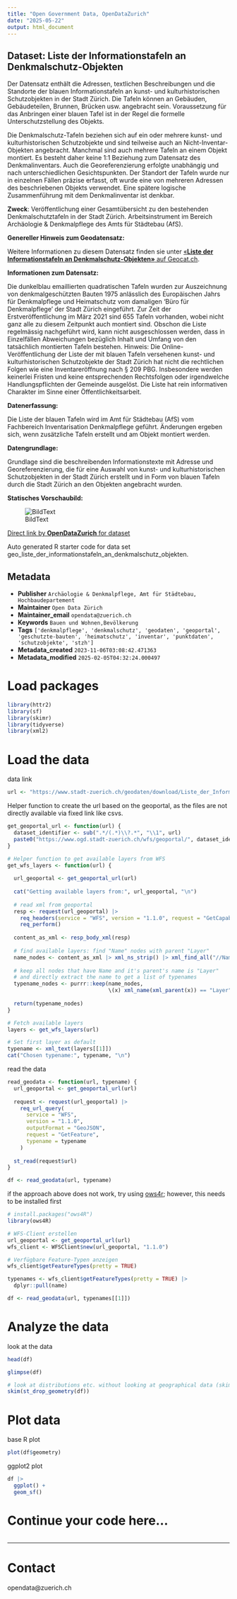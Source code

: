 ```yaml
---
title: "Open Government Data, OpenDataZurich"
date: "2025-05-22"
output: html_document
---
```


## Dataset: Liste der Informationstafeln an Denkmalschutz-Objekten

Der Datensatz enthält die Adressen, textlichen Beschreibungen und die Standorte der blauen Informationstafeln an kunst- und kulturhistorischen Schutzobjekten in der Stadt Zürich.
Die Tafeln können an Gebäuden, Gebäudeteilen, Brunnen, Brücken usw. angebracht sein. Voraussetzung für das Anbringen einer blauen Tafel ist in der Regel die formelle Unterschutzstellung des Objekts.

Die Denkmalschutz-Tafeln beziehen sich auf ein oder mehrere kunst- und kulturhistorischen Schutzobjekte und sind teilweise auch an Nicht-Inventar-Objekten angebracht. Manchmal sind auch mehrere Tafeln an einem Objekt montiert. Es besteht daher keine 1:1 Beziehung zum Datensatz des Denkmalinventars. Auch die Georeferenzierung erfolgte unabhängig und nach unterschiedlichen Gesichtspunkten. Der Standort der Tafeln wurde nur in einzelnen Fällen präzise erfasst, oft wurde eine von mehreren Adressen des beschriebenen Objekts verwendet.
Eine spätere logische Zusammenführung mit dem Denkmalinventar ist denkbar.  

**Zweck**: Veröffentlichung einer Gesamtübersicht zu den bestehenden Denkmalschutztafeln in der Stadt Zürich.
Arbeitsinstrument im Bereich Archäologie &amp; Denkmalpflege des Amts für Städtebau (AfS).

**Genereller Hinweis zum Geodatensatz:**


Weitere Informationen zu diesem Datensatz finden sie unter [«**Liste der Informationstafeln an Denkmalschutz-Objekten»** auf Geocat.ch](https://www.geocat.ch/geonetwork/srv/ger/catalog.search#/metadata/79c64441-32d5-432f-b284-a66f4cea972a).				
			   

**Informationen zum Datensatz:**

Die dunkelblau emaillierten quadratischen Tafeln wurden zur Auszeichnung von denkmalgeschützten Bauten 1975 anlässlich des Europäischen Jahrs für Denkmalpflege und Heimatschutz vom damaligen 'Büro für Denkmalpflege' der Stadt Zürich eingeführt. Zur Zeit der Erstveröffentlichung im März 2021 sind 655 Tafeln vorhanden, wobei nicht ganz alle zu diesem Zeitpunkt auch montiert sind.
Obschon die Liste regelmässig nachgeführt wird, kann nicht ausgeschlossen werden, dass in Einzelfällen Abweichungen bezüglich Inhalt und Umfang von den tatsächlich montierten Tafeln bestehen.
Hinweis: Die Online-Veröffentlichung der Liste der mit blauen Tafeln versehenen kunst- und kulturhistorischen Schutzobjekte der Stadt Zürich hat nicht die rechtlichen Folgen wie eine Inventareröffnung nach § 209 PBG. Insbesondere werden keinerlei Fristen und keine entsprechenden Rechtsfolgen oder irgendwelche Handlungspflichten der Gemeinde ausgelöst. Die Liste hat rein informativen Charakter im Sinne einer Öffentlichkeitsarbeit. 

**Datenerfassung:**

Die Liste der blauen Tafeln wird im Amt für Städtebau (AfS) vom Fachbereich Inventarisation Denkmalpflege geführt. Änderungen ergeben sich, wenn zusätzliche Tafeln erstellt und am Objekt montiert werden.

**Datengrundlage:**

Grundlage sind die beschreibenden Informationstexte mit Adresse und Georeferenzierung, die für eine Auswahl von kunst- und kulturhistorischen Schutzobjekten in der Stadt Zürich erstellt und in Form von blauen Tafeln durch die Stadt Zürich an den Objekten angebracht wurden. 

**Statisches Vorschaubild:**

![BildText](https://www.gis.stadt-zuerich.ch/zueriplan_docs/geocat/79c64441-32d5-432f-b284-a66f4cea972a.png)



[Direct link by **OpenDataZurich** for dataset](https://data.stadt-zuerich.ch/dataset/geo_liste_der_informationstafeln_an_denkmalschutz_objekten)

Auto generated R starter code for data set geo_liste_der_informationstafeln_an_denkmalschutz_objekten.

## Metadata

- **Publisher** `Archäologie & Denkmalpflege, Amt für Städtebau, Hochbaudepartement`
- **Maintainer** `Open Data Zürich`
- **Maintainer_email** `opendata@zuerich.ch`
- **Keywords** `Bauen und Wohnen,Bevölk­erung`
- **Tags** `['denkmalpflege', 'denkmalschutz', 'geodaten', 'geoportal', 'geschutzte-bauten', 'heimatschutz', 'inventar', 'punktdaten', 'schutzobjekte', 'stzh']`
- **Metadata_created** `2023-11-06T03:08:42.471363`
- **Metadata_modified** `2025-02-05T04:32:24.000497`


# Load packages

```r
library(httr2)
library(sf)
library(skimr)
library(tidyverse)
library(xml2)
```

# Load the data

data link
```r
url <- "https://www.stadt-zuerich.ch/geodaten/download/Liste_der_Informationstafeln_an_Denkmalschutz_Objekten?format=geojson_link"
```


Helper function to create the url based on the geoportal, as the files are not directly available via fixed link like csvs.
```r
get_geoportal_url <- function(url) {
  dataset_identifier <- sub(".*/(.*)\\?.*", "\\1", url)
  paste0("https://www.ogd.stadt-zuerich.ch/wfs/geoportal/", dataset_identifier)
}
```

```r
# Helper function to get available layers from WFS
get_wfs_layers <- function(url) {
  
  url_geoportal <- get_geoportal_url(url)
  
  cat("Getting available layers from:", url_geoportal, "\n")
  
  # read xml from geoportal
  resp <- request(url_geoportal) |> 
    req_headers(service = "WFS", version = "1.1.0", request = "GetCapabilities") |> 
    req_perform()
  
  content_as_xml <- resp_body_xml(resp)
  
  # find available layers: find "Name" nodes with parent "Layer"
  name_nodes <- content_as_xml |> xml_ns_strip() |> xml_find_all("//Name")
  
  # keep all nodes that have Name and it's parent's name is "Layer"
  # and directly extract the name to get a list of typenames
  typename_nodes <- purrr::keep(name_nodes,
                                \(x) xml_name(xml_parent(x)) == "Layer")
  
  return(typename_nodes)
}

# Fetch available layers
layers <- get_wfs_layers(url)

# Set first layer as default
typename <- xml_text(layers[[1]])
cat("Chosen typename:", typename, "\n")
```

read the data
```r
read_geodata <- function(url, typename) {
  url_geoportal <- get_geoportal_url(url)
  
  request <- request(url_geoportal) |>
    req_url_query(
      service = "WFS",
      version = "1.1.0",
      outputFormat = "GeoJSON",
      request = "GetFeature",
      typename = typename
    )
  
  st_read(request$url)
}

df <- read_geodata(url, typename)
```

if the approach above does not work, try using [ows4r](https://eblondel.github.io/ows4R/); however, this needs to be installed first
```r
# install.packages("ows4R")
library(ows4R)

# WFS-Client erstellen
url_geoportal <- get_geoportal_url(url)
wfs_client <- WFSClient$new(url_geoportal, "1.1.0")

# Verfügbare Feature-Typen anzeigen
wfs_client$getFeatureTypes(pretty = TRUE)

typenames <- wfs_client$getFeatureTypes(pretty = TRUE) |> 
  dplyr::pull(name)

df <- read_geodata(url, typenames[[1]])
```

# Analyze the data

look at the data
```r
head(df)
```

```r
glimpse(df)
```

```r
# look at distributions etc. without looking at geographical data (skim cannot deal with geometries)
skim(st_drop_geometry(df))
```

# Plot data

base R plot
```r
plot(df$geometry)
```

ggplot2 plot
```r
df |>
  ggplot() +
  geom_sf()
```

# Continue your code here...

```r

```

------------------------------------------------------------------------

# Contact

opendata@zuerich.ch
